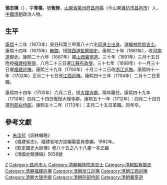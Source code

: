 {{Otheruses|other=名为张敬修的其他人物|张敬修}}

'''張志棟'''（{{bd|1648年||1713年|catIdx=Z張}}），字'''青樵'''，號'''敬修'''，[[山東省|山東省]][[萊州府|萊州府]][[昌邑縣|昌邑縣]]（今山東[[濰坊市|濰坊市]][[昌邑市|昌邑市]]）人，[[中國|中國]][[清朝|清朝]]政治人物。

== 生平 ==
[[康熙|康熙]]十二年（1673年）癸丑科第三甲第八十六名[[同進士出身|同進士出身]]。選[[翰林院|翰林院]][[庶吉士|庶吉士]]。康熙十四年（1675年）[[散館|散館]]，授[[陝西道|陝西道]][[監察御史|監察御史]]。康熙二十年（1681年），改[[河南道|河南道]]御史。康熙二十六年（1687年）擢[[山西|山西]][[冀寧道|冀寧道]]。三十年（1691年）三月十五日陞授[[福建|福建]][[按察使|按察使]]，八月二十三日遷[[江蘇|江蘇]][[布政使|布政使]]。三十七年（1698年）十一月三十日擢[[福建巡撫|福建巡撫]]。康熙三十九年（1700年）十月二十二日改[[浙江巡撫|浙江巡撫]]。康熙四十一年（1702年）正月二十七日改[[江西巡撫|江西巡撫]]。康熙四十三年（1704年）二月十二日革職。

康熙四十四年（1705年）六月二日，授[[大理寺卿|大理寺卿]]。隔年離任。康熙四十九年（1710年）四月二十四日復授大理寺卿。康熙五十一年（1712年）：四月二十四日遷[[刑部右侍郎|刑部右侍郎]]。康熙五十二年（1713年）：正月二十五日革職。同年卒。  

==參考文獻==
*[[朱汝珍|朱汝珍]]《詞林輯略》
*《福建省志》，福建省地方誌編纂委員會編，1992年。
*《欽定國史大臣傳》卷八十五之八十八畫一本正編
*《清國史館傳稿》5658號

{{start box}}
{{s-off}}
{{s-before|[[宮夢仁|宮夢仁]]}}
{{s-title|[[福建巡撫|福建巡撫]]|1698年12月31日－1700年12月2日在任}}
{{s-after|[[梅鋗_(清)|梅鋗]]}}
{{s-before|[[張勄|張勄]]}}
{{s-title|[[浙江巡撫|浙江巡撫]]|1700年12月2日－1702年2月23日在任}}
{{s-after|[[趙申喬|趙申喬]]}}
{{s-before|[[馬如龍|馬如龍]]}}
{{s-title|[[江西巡撫|江西巡撫]]|1702年2月23日－1704年3月17日在任}}
{{s-after|[[李基和|李基和]]}}
{{end box}}

{{康熙十二年癸丑科殿試金榜}}
{{清朝江西巡撫}}

{{Authority control}}

{{DEFAULTSORT:Zhang張}}
[[Category:張姓|Z]]
[[Category:昌邑市人|Category:昌邑市人]]
[[Category:清朝翰林院庶吉士|Category:清朝翰林院庶吉士]]
[[Category:清朝監察御史|Category:清朝監察御史]]
[[Category:清朝福建巡撫|Category:清朝福建巡撫]]
[[Category:清朝浙江巡撫|Category:清朝浙江巡撫]]
[[Category:清朝江西巡撫|Category:清朝江西巡撫]]
[[Category:清朝大理寺卿|Category:清朝大理寺卿]]
[[Category:清朝刑部侍郎|Category:清朝刑部侍郎]]
[[Category:清朝冀寧道|Category:清朝冀寧道]]